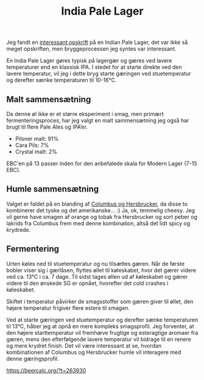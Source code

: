 ﻿---
published: 2024-06-19
title: India Pale Lager
slug: batch-237-india-pale-lager
summary: India Pale Lager med en special gærings teknik
yeast: Imperial L17 Harvest
hops: Columbus, Hersbrucker
---


Jeg fandt en [interessant opskrift](https://www.clawhammersupply.com/blogs/moonshine-still-blog/india-pale-ale-homebrew-recipe)  på en Indian Pale Lager, det var ikke så meget opskriften, men bryggeprocessen jeg syntes var interessant.

En India Pale Lager gøres typisk på lagergær og gæres ved lavere temperaturer end en klassisk IPA. I stedet for at starte direkte ved den lavere temperatur, vil jeg i dette bryg starte gæringen ved stuetemperatur og derefter sænke temperaturen til 10-16°C.

## Malt sammensætning
Da denne øl ikke er et større eksperiment i smag, men primært fermenteringsproces, har jeg valgt en malt sammensætning jeg også har brugt til flere Pale Ales og IPA’er.

- Pilsner malt: 91%
- Cara Pils: 7%
- Crystal malt: 2%

EBC'en på 13 passer inden for den anbefalede skala for Modern Lager (7-15 EBC).

<SponsorPanel sponsor="Humlecentralen.dk" />

## Humle sammensætning
Valget er faldet på en blanding af [Columbus og Hersbrucker](https://beermaverick.com/hops/hop-comparison-tool/?hops=hersbrucker,columbus,), da disse to kombinerer det tyske og det amerikanske… :) Ja, ok, temmelig cheesy.
Jeg vil gerne have smagen af orange og tobak fra Hersbrucker og sort peber og lakrids fra Columbus frem med denne kombination, altså det lidt spicy og krydrede.

## Fermentering
Urten køles ned til stuetemperatur og nu tilsættes gæren.
Når de første bobler viser sig i gærlåsen, flyttes øllet til køleskabet, hvor det gærer videre ved ca. 13°C i ca. 7 dage.
Til sidst tages øllen ud af køleskabet og gærer videre til den ønskede SG er opnået, hvorefter det cold crashes i køleskabet.

Skiftet i temperatur påvirker de smagsstoffer som gæren giver til øllet, den højere temperatur frigiver flere estere til smagen.

Ved at starte gæringen ved stuetemperatur og derefter sænke temperaturen til 13°C, håber jeg at opnå en mere kompleks smagsprofil. Jeg forventer, at den højere starttemperatur vil fremhæve frugtige og esteragtige aromaer fra gæren, mens den efterfølgende lavere temperatur vil bidrage til en renere og mere krydret finish. Det vil være interessant at se, hvordan kombinationen af Columbus og Hersbrucker humle vil interagere med denne gæringsprofil.

https://beercalc.org/?t=263930


